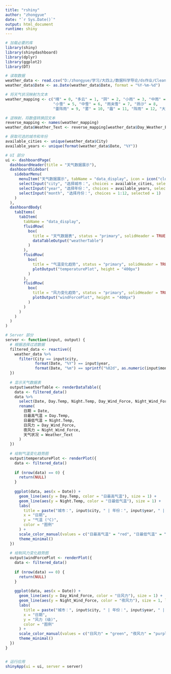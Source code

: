 ---
title: "rshiny"
author: "zhongyue"
date: "`r Sys.Date()`"
output: html_document
runtime: shiny
---
```{r}
# 加载必要的库
library(shiny)
library(shinydashboard)
library(dplyr)
library(ggplot2)
library(DT)

# 读取数据
weather_data <- read.csv("D:/zhongyue/学习/大四上/数据科学导论/ds作业/Cleaned_Weather_Data.csv", stringsAsFactors = FALSE)
weather_data$Date <- as.Date(weather_data$Date, format = "%Y-%m-%d")

# 将天气状况映射为文本
weather_mapping <- c("晴" = 0, "多云" = 1, "阴" = 2, "小雨" = 3, "中雨" = 4, 
                     "小雪" = 5, "中雪" = 6, "雨夹雪" = 7, "扬沙" = 8, 
                     "雷阵雨" = 9, "雾" = 10, "霾" = 11, "阵雨" = 12, "大雨" = 13)

# 逆映射，将数值转换回文本
reverse_mapping <- names(weather_mapping)
weather_data$Weather_Text <- reverse_mapping[weather_data$Day_Weather_Encoded + 1]

# 获取可选的城市和年份
available_cities <- unique(weather_data$City)
available_years <- unique(format(weather_data$Date, "%Y"))

# UI 部分
ui <- dashboardPage(
  dashboardHeader(title = "天气数据展示"),
  dashboardSidebar(
    sidebarMenu(
      menuItem("天气数据展示", tabName = "data_display", icon = icon("cloud")),
      selectInput("city", "选择城市：", choices = available_cities, selected = available_cities[1]),
      selectInput("year", "选择年份：", choices = available_years, selected = available_years[1]),
      selectInput("month", "选择月份：", choices = 1:12, selected = 1)
    )
  ),
  dashboardBody(
    tabItems(
      tabItem(
        tabName = "data_display",
        fluidRow(
          box(
            title = "天气数据表", status = "primary", solidHeader = TRUE, width = 12,
            dataTableOutput("weatherTable")
          )
        ),
        fluidRow(
          box(
            title = "气温变化趋势", status = "primary", solidHeader = TRUE, width = 12,
            plotOutput("temperaturePlot", height = "400px")
          )
        ),
        fluidRow(
          box(
            title = "风力变化趋势", status = "primary", solidHeader = TRUE, width = 12,
            plotOutput("windForcePlot", height = "400px")
          )
        )
      )
    )
  )
)

# Server 部分
server <- function(input, output) {
  # 根据选择过滤数据
  filtered_data <- reactive({
    weather_data %>%
      filter(City == input$city,
             format(Date, "%Y") == input$year,
             format(Date, "%m") == sprintf("%02d", as.numeric(input$month)))
  })
  
  # 显示天气数据表
  output$weatherTable <- renderDataTable({
    data <- filtered_data()
    data %>%
      select(Date, Day.Temp, Night.Temp, Day_Wind_Force, Night_Wind_Force, Weather_Text) %>%
      rename(
        日期 = Date,
        日最高气温 = Day.Temp,
        日最低气温 = Night.Temp,
        日风力 = Day_Wind_Force,
        夜风力 = Night_Wind_Force,
        天气状况 = Weather_Text
      )
  })
  
  # 绘制气温变化趋势图
  output$temperaturePlot <- renderPlot({
    data <- filtered_data()
    
    if (nrow(data) == 0) {
      return(NULL)
    }
    
    ggplot(data, aes(x = Date)) +
      geom_line(aes(y = Day.Temp, color = "日最高气温"), size = 1) +
      geom_line(aes(y = Night.Temp, color = "日最低气温"), size = 1) +
      labs(
        title = paste("城市：", input$city, " | 年份：", input$year, " | 月份：", input$month, " | 气温变化"),
        x = "日期",
        y = "气温 (°C)",
        color = "图例"
      ) +
      scale_color_manual(values = c("日最高气温" = "red", "日最低气温" = "blue")) +
      theme_minimal()
  })
  
  # 绘制风力变化趋势图
  output$windForcePlot <- renderPlot({
    data <- filtered_data()
    
    if (nrow(data) == 0) {
      return(NULL)
    }
    
    ggplot(data, aes(x = Date)) +
      geom_line(aes(y = Day_Wind_Force, color = "日风力"), size = 1) +
      geom_line(aes(y = Night_Wind_Force, color = "夜风力"), size = 1, linetype = "dashed") +
      labs(
        title = paste("城市：", input$city, " | 年份：", input$year, " | 月份：", input$month, " | 风力变化"),
        x = "日期",
        y = "风力 (级)",
        color = "图例"
      ) +
      scale_color_manual(values = c("日风力" = "green", "夜风力" = "purple")) +
      theme_minimal()
  })
}


# 运行应用
shinyApp(ui = ui, server = server)

```

